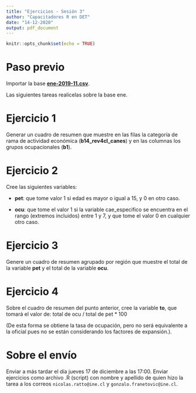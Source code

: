 ```yaml
---
title: "Ejercicios - Sesión 3"
author: "Capacitadores R en DET"
date: "14-12-2020"
output: pdf_document
---
```


```r
knitr::opts_chunk$set(echo = TRUE)
```

# Paso previo

Importar la base [**ene-2019-11.csv**](https://www.ine.cl/docs/default-source/ocupacion-y-desocupacion/bbdd/2019/formato-csv/ene-2019-11.csv?sfvrsn=6f231878_6&download=true). 

Las siguientes tareas realicelas sobre la base ene.

# Ejercicio 1
Generar un cuadro de resumen que muestre en las filas la categoría de rama de actividad económica (**b14_rev4cl_canes**) y en las columnas los grupos ocupacionales (**b1**).

# Ejercicio 2

Cree las siguientes variables:

+ **pet**: que tome valor 1 si edad es mayor o igual a 15, y 0 en otro caso.
    
+ **ocu**: que tome el valor 1 si la variable cae_especifico se encuentra en el rango (extremos incluidos) entre 1 y 7, y que tome el valor 0 en cualquier otro caso.

# Ejercicio 3

Genere un cuadro de resumen agrupado por región que muestre el total de la variable **pet** y el total de la variable **ocu**.

# Ejercicio 4

Sobre el cuadro de resumen del punto anterior, cree la variable **to**, que tomará el valor de: total de ocu / total de pet * 100

(De esta forma se obtiene la tasa de ocupación, pero no será equivalente a la oficial pues no se están considerando los factores de expansión.).

# Sobre el envío

Enviar a más tardar el día jueves 17 de diciembre a las 17:00. Enviar ejercicios como archivo .R (script) con nombre y apellido de quien hizo la tarea a los correos `nicolas.ratto@ine.cl` y `gonzalo.franetovic@ine.cl`.